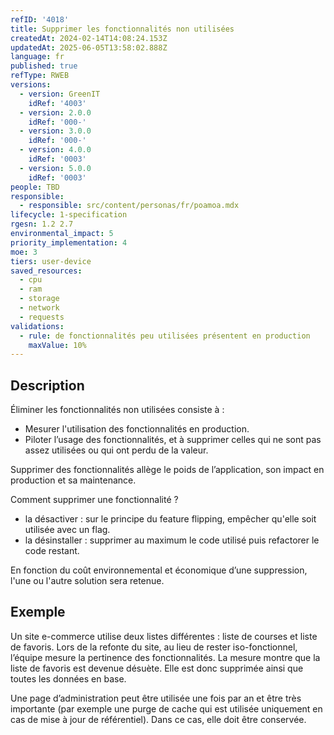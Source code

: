 ```yaml
---
refID: '4018'
title: Supprimer les fonctionnalités non utilisées
createdAt: 2024-02-14T14:08:24.153Z
updatedAt: 2025-06-05T13:58:02.888Z
language: fr
published: true
refType: RWEB
versions:
  - version: GreenIT
    idRef: '4003'
  - version: 2.0.0
    idRef: '000-'
  - version: 3.0.0
    idRef: '000-'
  - version: 4.0.0
    idRef: '0003'
  - version: 5.0.0
    idRef: '0003'
people: TBD
responsible:
  - responsible: src/content/personas/fr/poamoa.mdx
lifecycle: 1-specification
rgesn: 1.2 2.7
environmental_impact: 5
priority_implementation: 4
moe: 3
tiers: user-device
saved_resources:
  - cpu
  - ram
  - storage
  - network
  - requests
validations:
  - rule: de fonctionnalités peu utilisées présentent en production
    maxValue: 10%
---
```


## Description

Éliminer les fonctionnalités non utilisées consiste à :

* Mesurer l'utilisation des fonctionnalités en production.
* Piloter l’usage des fonctionnalités, et à supprimer celles qui ne sont pas assez utilisées ou qui ont perdu de la valeur.

Supprimer des fonctionnalités allège le poids de l’application, son impact en production et sa maintenance.

Comment supprimer une fonctionnalité ?

* la désactiver : sur le principe du feature flipping, empêcher qu'elle soit utilisée avec un flag.
* la désinstaller : supprimer au maximum le code utilisé puis refactorer le code restant.

En fonction du coût environnemental et économique d’une suppression, l'une ou l'autre solution sera retenue.

## Exemple

Un site e-commerce utilise deux listes différentes : liste de courses et liste de favoris. Lors de la refonte du site, au lieu de rester iso-fonctionnel, l’équipe mesure la pertinence des fonctionnalités. La mesure montre que la liste de favoris est devenue désuète. Elle est donc supprimée ainsi que toutes les données en base.

Une page d’administration peut être utilisée une fois par an et être très importante (par exemple une purge de cache qui est utilisée uniquement en cas de mise à jour de référentiel). Dans ce cas, elle doit être conservée.
